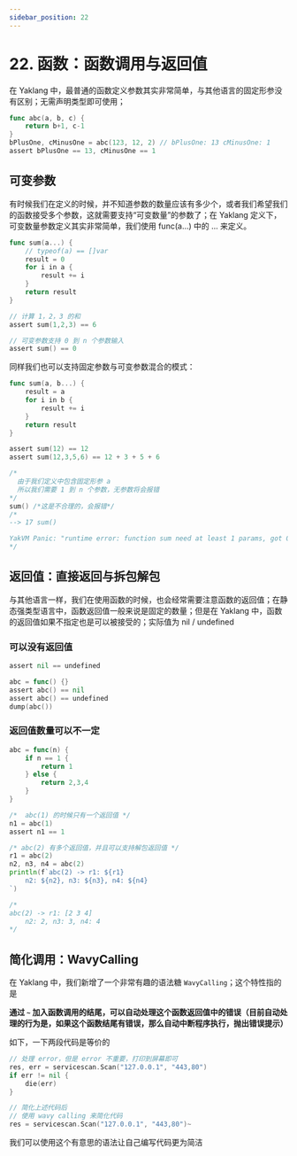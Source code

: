 ---
sidebar_position: 22
---

# 22. 函数：函数调用与返回值

在 Yaklang 中，最普通的函数定义参数其实非常简单，与其他语言的固定形参没有区别；无需声明类型即可使用；

```go
func abc(a, b, c) {
    return b+1, c-1
}
bPlusOne, cMinusOne = abc(123, 12, 2) // bPlusOne: 13 cMinusOne: 1
assert bPlusOne == 13, cMinusOne == 1
```

## 可变参数

有时候我们在定义的时候，并不知道参数的数量应该有多少个，或者我们希望我们的函数接受多个参数，这就需要支持“可变数量”的参数了；在 Yaklang 定义下，可变数量参数定义其实非常简单，我们使用 func(a...) 中的 ... 来定义。

```go
func sum(a...) {
    // typeof(a) == []var
    result = 0
    for i in a {
        result += i
    }
    return result
}

// 计算 1，2，3 的和
assert sum(1,2,3) == 6

// 可变参数支持 0 到 n 个参数输入
assert sum() == 0
```

同样我们也可以支持固定参数与可变参数混合的模式：

```go
func sum(a, b...) {
    result = a
    for i in b {
        result += i
    }
    return result
}

assert sum(12) == 12
assert sum(12,3,5,6) == 12 + 3 + 5 + 6

/*
  由于我们定义中包含固定形参 a
  所以我们需要 1 到 n 个参数，无参数将会报错
*/
sum() /*这是不合理的，会报错*/
/*
--> 17 sum()

YakVM Panic: "runtime error: function sum need at least 1 params, got 0 params"
*/
```

## 返回值：直接返回与拆包解包

与其他语言一样，我们在使用函数的时候，也会经常需要注意函数的返回值；在静态强类型语言中，函数返回值一般来说是固定的数量；但是在 Yaklang 中，函数的返回值如果不指定也是可以被接受的；实际值为 nil / undefined

### 可以没有返回值

```go
assert nil == undefined

abc = func() {}
assert abc() == nil
assert abc() == undefined
dump(abc())
```

### 返回值数量可以不一定

```go
abc = func(n) {
    if n == 1 {
        return 1
    } else {
        return 2,3,4
    }
}

/*  abc(1) 的时候只有一个返回值 */
n1 = abc(1)
assert n1 == 1

/* abc(2) 有多个返回值，并且可以支持解包返回值 */
r1 = abc(2)
n2, n3, n4 = abc(2)
println(f`abc(2) -> r1: ${r1}
    n2: ${n2}, n3: ${n3}, n4: ${n4}
`)

/*
abc(2) -> r1: [2 3 4]
    n2: 2, n3: 3, n4: 4
*/
```

## 简化调用：WavyCalling

在 Yaklang 中，我们新增了一个非常有趣的语法糖 `WavyCalling`；这个特性指的是

**通过 `~` 加入函数调用的结尾，可以自动处理这个函数返回值中的错误（目前自动处理的行为是，如果这个函数结尾有错误，那么自动中断程序执行，抛出错误提示）**

如下，一下两段代码是等价的

```go
// 处理 error，但是 error 不重要，打印到屏幕即可
res, err = servicescan.Scan("127.0.0.1", "443,80")
if err != nil {
    die(err)
}

// 简化上述代码后
// 使用 wavy calling 来简化代码
res = servicescan.Scan("127.0.0.1", "443,80")~
```

我们可以使用这个有意思的语法让自己编写代码更为简洁